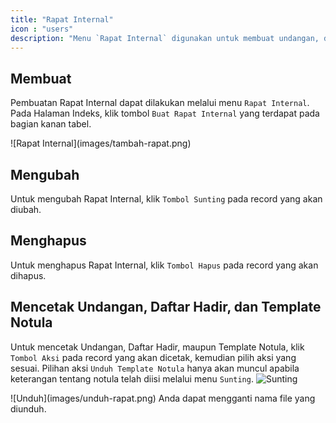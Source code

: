 ```yaml
---
title: "Rapat Internal"
icon : "users"
description: "Menu `Rapat Internal` digunakan untuk membuat undangan, daftar hadir dan template notula Rapat Internal."
---
```


## Membuat
Pembuatan Rapat Internal dapat dilakukan melalui menu `Rapat Internal`. Pada Halaman Indeks, klik tombol `Buat Rapat Internal` yang terdapat pada bagian kanan tabel.
<Frame caption="Tampilan Membuat Rapat Internal">
    ![Rapat Internal](images/tambah-rapat.png)
</Frame>

## Mengubah

Untuk mengubah Rapat Internal, klik `Tombol Sunting` pada record yang akan diubah.

## Menghapus

Untuk menghapus Rapat Internal, klik `Tombol Hapus` pada record yang akan dihapus.

## Mencetak Undangan, Daftar Hadir, dan Template Notula

Untuk mencetak Undangan, Daftar Hadir, maupun Template Notula, klik `Tombol Aksi` pada record yang akan dicetak, kemudian pilih aksi yang sesuai.
<Warning>
    Pilihan aksi `Unduh Template Notula` hanya akan muncul apabila keterangan tentang notula telah diisi melalui menu `Sunting`.
    <Frame caption="Tampilan Sunting Keterangan Notula">
    ![Sunting](images/edit-rapat.png)
</Frame>
</Warning>

<Frame caption="Tampilan Cetak">
    ![Unduh](images/unduh-rapat.png)
</Frame>

<Tip>
    Anda dapat mengganti nama file yang diunduh.
</Tip>
